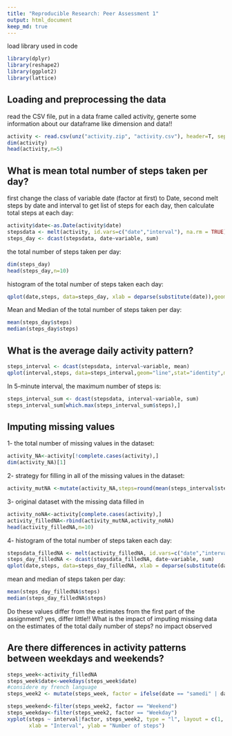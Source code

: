```yaml
---
title: "Reproducible Research: Peer Assessment 1"
output: html_document
keep_md: true
---
```

load library used in code
```r
library(dplyr)
library(reshape2)
library(ggplot2)
library(lattice)

```

## Loading and preprocessing the data

read the CSV file, put in a data frame called activity, generte some information about our dataframe like dimension and data!!

```r
activity <- read.csv(unz("activity.zip", "activity.csv"), header=T, sep=",")
dim(activity)
head(activity,n=5)

```

## What is mean total number of steps taken per day?
first change the class of variable date (factor at first) to Date, second melt steps by date and interval to get list of steps for each day, then calculate total steps at each day:
```r
activity$date<-as.Date(activity$date)
stepsdata <- melt(activity, id.vars=c("date","interval"), na.rm = TRUE)
steps_day <- dcast(stepsdata, date~variable, sum)
```
the total number of steps taken per day:
```r
dim(steps_day)
head(steps_day,n=10)
```

histogram of the total number of steps taken each day:
```r
qplot(date,steps, data=steps_day, xlab = deparse(substitute(date)),geom="histogram",stat="identity",main ="Total Steps per day")

```

Mean and Median of the total number of steps taken per day:
```r
mean(steps_day$steps)
median(steps_day$steps)

```


## What is the average daily activity pattern?

```r
steps_interval <- dcast(stepsdata, interval~variable, mean)
qplot(interval,steps, data=steps_interval,geom="line",stat="identity",main ="Average number of steps taken per interval", xlab ="5-min interval")
```

In 5-minute interval,  the maximum number of steps is:
```r
steps_interval_sum <- dcast(stepsdata, interval~variable, sum)
steps_interval_sum[which.max(steps_interval_sum$steps),]
```


## Imputing missing values
1- the total number of missing values in the dataset:
```r
activity_NA<-activity[!complete.cases(activity),]
dim(activity_NA)[1]
```

2- strategy for filling in all of the missing values in the dataset:
```r
activity_mutNA <-mutate(activity_NA,steps=round(mean(steps_interval$steps)))
```

3- original dataset with the missing data filled in
```r
activity_noNA<-activity[complete.cases(activity),]
activity_filledNA<-rbind(activity_mutNA,activity_noNA)
head(activity_filledNA,n=10)
```

4- histogram of the total number of steps taken each day:
```r
stepsdata_filledNA <- melt(activity_filledNA, id.vars=c("date","interval"), na.rm = TRUE)
steps_day_filledNA <- dcast(stepsdata_filledNA, date~variable, sum)
qplot(date,steps, data=steps_day_filledNA, xlab = deparse(substitute(date)),geom="histogram",stat="identity",main ="Total Steps per day")
```

mean and median of steps taken per day:
```r
mean(steps_day_filledNA$steps)
median(steps_day_filledNA$steps)

```
Do these values differ from the estimates from the first part of the assignment? yes, differ little!!
What is the impact of imputing missing data on the estimates of the total daily number of steps? no impact observed

## Are there differences in activity patterns between weekdays and weekends?
```r
steps_week<-activity_filledNA
steps_week$date<-weekdays(steps_week$date)
#considere my french language
steps_week2 <- mutate(steps_week, factor = ifelse(date == "samedi" | date == "dimanche", "Weekend", "Weekday"))
```


```r
steps_weekend<-filter(steps_week2, factor == "Weekend")
steps_weekday<-filter(steps_week2, factor == "Weekday")
xyplot(steps ~ interval|factor, steps_week2, type = "l", layout = c(1, 2), 
       xlab = "Interval", ylab = "Number of steps")

```

